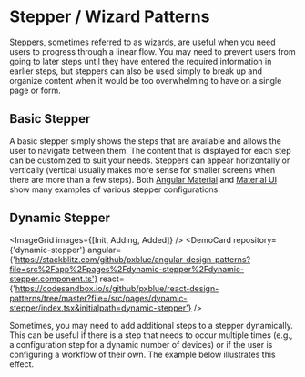 
<!-- KEYWORDS: design pattern stepper procedure wizard -->

# Stepper / Wizard Patterns

Steppers, sometimes referred to as wizards, are useful when you need users to progress through a linear flow. You may need to prevent users from going to later steps until they have entered the required information in earlier steps, but steppers can also be used simply to break up and organize content when it would be too overwhelming to have on a single page or form.

## Basic Stepper

A basic stepper simply shows the steps that are available and allows the user to navigate between them. The content that is displayed for each step can be customized to suit your needs. Steppers can appear horizontally or vertically (vertical usually makes more sense for smaller screens when there are more than a few steps). Both [Angular Material](https://material.angular.io/components/stepper/overview) and [Material UI](https://material-ui.com/demos/steppers/) show many examples of various stepper configurations.

## Dynamic Stepper

<ImageGrid images={[Init, Adding, Added]} />
<DemoCard repository={'dynamic-stepper'} angular={'https://stackblitz.com/github/pxblue/angular-design-patterns?file=src%2Fapp%2Fpages%2Fdynamic-stepper%2Fdynamic-stepper.component.ts'} react={'https://codesandbox.io/s/github/pxblue/react-design-patterns/tree/master?file=/src/pages/dynamic-stepper/index.tsx&initialpath=dynamic-stepper'} />

Sometimes, you may need to add additional steps to a stepper dynamically. This can be useful if there is a step that needs to occur multiple times (e.g., a configuration step for a dynamic number of devices) or if the user is configuring a workflow of their own. The example below illustrates this effect.
